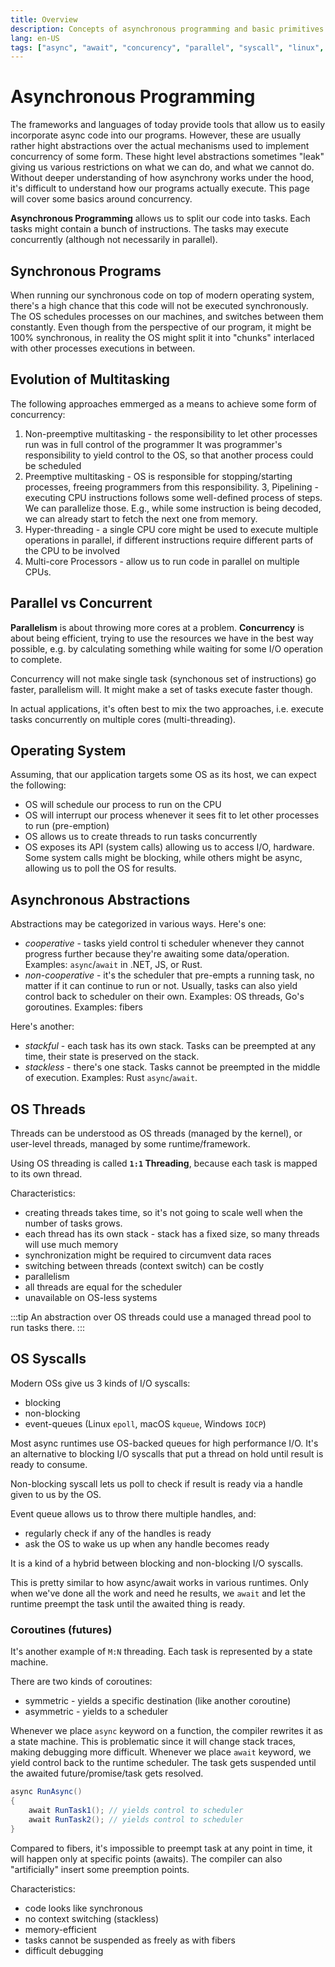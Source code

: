 ```yaml
---
title: Overview
description: Concepts of asynchronous programming and basic primitives used by runtimes
lang: en-US
tags: ["async", "await", "concurency", "parallel", "syscall", "linux", "multitasking", "programming"]
---
```



# Asynchronous Programming

The frameworks and languages of today provide
tools that allow us to easily incorporate async
code into our programs. However, these are usually
rather hight abstractions over the actual mechanisms
used to implement concurrency of some form. These 
hight level abstractions sometimes "leak" giving
us various restrictions on what we can do, and what
we cannot do. Without deeper understanding of how
asynchrony works under the hood, it's difficult
to understand how our programs actually execute.
This page will cover some basics around concurrency.

**Asynchronous Programming** allows us to split
our code into tasks. Each tasks might contain
a bunch of instructions. The tasks may execute 
concurrently (although not necessarily in parallel).

## Synchronous Programs

When running our synchronous code on top of modern operating system,
there's a high chance that this code will not be 
executed synchronously. The OS schedules processes
on our machines, and switches between them constantly.
Even though from the perspective of our program, it might
be 100% synchronous, in reality the OS might split
it into "chunks" interlaced with other processes
executions in between.

## Evolution of Multitasking

The following approaches emmerged as a means to achieve some form of
concurrency:

1. Non-preemptive multitasking - the responsibility
to let other processes run was in full control of the programmer
It was programmer's responsibility to yield control
to the OS, so that another process could be scheduled
2. Preemptive multitasking - OS is responsible for 
stopping/starting processes, freeing programmers
from this responsibility.
3, Pipelining - executing CPU instructions follows
some well-defined process of steps. We can parallelize those.
E.g., while some instruction is being decoded, we can already
start to fetch the next one from memory.
3. Hyper-threading - a single CPU core might be used
to execute multiple operations in parallel, if different
instructions require different parts of the CPU to 
be involved
3. Multi-core Processors - allow us to run
code in parallel on multiple CPUs.

## Parallel vs Concurrent

**Parallelism** is about throwing more cores
at a problem.
**Concurrency** is about being efficient, trying
to use the resources we have in the best way possible,
e.g. by calculating something while waiting for
some I/O operation to complete.

Concurrency will not make single task (synchonous set of instructions)
go faster, parallelism will. It might make a set of tasks
execute faster though.

In actual applications, it's often best to mix the 
two approaches, i.e. execute tasks concurrently on multiple
cores (multi-threading).

## Operating System

Assuming, that our application targets some OS as its host,
we can expect the following:

- OS will schedule our process to run on the CPU
- OS will interrupt our process whenever it sees fit to let other
  processes to run (pre-emption)
- OS allows us to create threads to run tasks concurrently
- OS exposes its API (system calls) allowing us
  to access I/O, hardware. Some system calls might be 
  blocking, while others might be async, allowing us to
  poll the OS for results.

## Asynchronous Abstractions

Abstractions may be categorized in various ways.
Here's one:

- *cooperative* - tasks yield control ti scheduler whenever
  they cannot progress further because they're awaiting
  some data/operation. Examples: `async`/`await` in .NET, JS, or Rust.
- *non-cooperative* - it's the scheduler that pre-empts a running
  task, no matter if it can continue to run or not. Usually, 
  tasks can also yield control back to scheduler on their own.
  Examples: OS threads, Go's goroutines. Examples: fibers

Here's another:

- *stackful* - each task has its own stack. Tasks can be preempted
  at any time, their state is preserved on the stack.
- *stackless* - there's one stack. Tasks cannot be preempted in the middle
  of execution. Examples: Rust `async`/`await`.

## OS Threads

Threads can be understood as OS threads (managed by the kernel),
or user-level threads, managed by some runtime/framework.

Using OS threading is called **`1:1` Threading**, because each task
is mapped to its own thread.

Characteristics:

- creating threads
  takes time, so it's not going to scale well
  when the number of tasks grows.
- each thread has its own stack - stack has
  a fixed size, so many threads will use much memory
- synchronization might be required to circumvent
  data races
- switching between threads (context switch) can be costly
- parallelism
- all threads are equal for the scheduler
- unavailable on OS-less systems

:::tip
An abstraction over OS threads could use a 
managed thread pool to run tasks there.
:::

## OS Syscalls

Modern OSs give us 3 kinds of I/O syscalls:

- blocking
- non-blocking
- event-queues (Linux `epoll`, macOS `kqueue`, Windows `IOCP`)

Most async runtimes use OS-backed queues
for high performance I/O. It's an alternative
to blocking I/O syscalls that put a thread
on hold until result is ready to consume.

Non-blocking syscall lets us poll
to check if result is ready via a handle given to us
by the OS.

Event queue allows us to throw there multiple handles,
and:

- regularly check if any of the handles is ready
- ask the OS to wake us up when any handle becomes ready

It is a kind of a hybrid between blocking and non-blocking I/O syscalls.

This is pretty similar to how async/await works in various runtimes.
Only when we've done all the work and need he results, we `await` and 
let the runtime preempt the task until the awaited
thing is ready.

### Coroutines (futures)

It's another example of `M:N` threading. Each task is
represented by a state machine.

There are two kinds of coroutines:

- symmetric - yields a specific destination (like another 
  coroutine)
- asymmetric - yields to a scheduler

Whenever we place `async` keyword on a function, the 
compiler rewrites it as a state machine. This is problematic
since it will change stack traces, making debugging
more difficult.
Whenever we place `await` keyword, we yield control back
to the runtime scheduler. The task gets suspended
until the awaited future/promise/task gets resolved.

```cs
async RunAsync()
{
    await RunTask1(); // yields control to scheduler
    await RunTask2(); // yields control to scheduler
}
```

Compared to fibers, it's impossible to preempt task
at any point in time, it will happen only at specific points (awaits).
The compiler can also "artificially" insert some preemption points.

Characteristics:

- code looks like synchronous
- no context switching (stackless)
- memory-efficient
- tasks cannot be suspended as freely as with fibers
- difficult debugging
